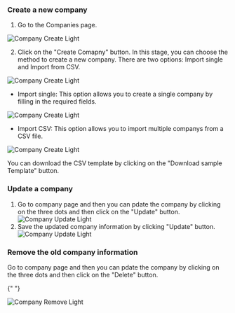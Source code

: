 ### Create a new company

1. Go to the Companies page.

<img
  className="ml-16 block rounded-2xl shadow-lg"
  src="/images/company-create-001.png"
  alt="Company Create Light"
/>

2. Click on the "Create Comapny" button. In this stage, you can choose the method to create a new company. There are two options: Import single and Import from CSV.

<img
  className="ml-16 block rounded-2xl shadow-lg"
  src="/images/company-create-002.png"
  alt="Company Create Light"
/>

- Import single: This option allows you to create a single company by filling in the required fields.

<img
  className="ml-16 block rounded-2xl shadow-lg"
  src="/images/company-create-003.png"
  alt="Company Create Light"
/>

- Import CSV: This option allows you to import multiple companys from a CSV file.

<img
  className="ml-16 block rounded-2xl shadow-lg"
  src="/images/company-create-004-csv.png"
  alt="Company Create Light"
/>

You can download the CSV template by clicking on the "Download sample Template" button.

### Update a company

1. Go to company page and then you can pdate the company by clicking on the three dots and then click on the "Update" button.
   <img
     className="ml-16 block rounded-2xl shadow-lg"
     src="/images/company-update-001.png"
     alt="Company Update Light"
   />
2. Save the updated company information by clicking "Update" button.
   <img
     className="ml-16 block rounded-2xl shadow-lg"
     src="/images/company-update-002.png"
     alt="Company Update Light"
   />

### Remove the old company information

Go to company page and then you can pdate the company by clicking on the three dots and then click on the "Delete" button.

{" "}

<img
  className="ml-16 block rounded-2xl shadow-lg"
  src="/images/company-delete-001.png"
  alt="Company Remove Light"
/>

